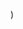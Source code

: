
  <YouTubeLayout
    courseName="Stamp Art"
    lessonName="Next Costume Stamp"
    path={useRouter().pathname}
    showPrev
    showNext
    videoId="nnb7qkZ53g8"
  />
)
